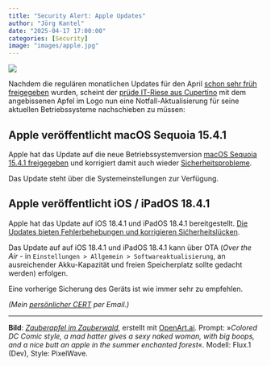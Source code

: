 ```yaml
---
title: "Security Alert: Apple Updates"
author: "Jörg Kantel"
date: "2025-04-17 17:00:00"
categories: [Security]
image: "images/apple.jpg"
---
```


[![](images/apple-b.jpg)](https://www.flickr.com/photos/schockwellenreiter/54424037355/)

Nachdem die regulären monatlichen Updates für den April [schon sehr früh freigegeben](https://kantel.github.io/posts/2025040102_apple_updates/) wurden, scheint der [prüde IT-Riese aus Cupertino](https://kantel.github.io/posts/2024091601_apple_zensuriert/) mit dem angebissenen Apfel im Logo nun eine Notfall-Aktualisierung für seine aktuellen Betriebssysteme nachschieben zu müssen:

## Apple veröffentlicht macOS Sequoia 15.4.1

Apple hat das Update auf die neue Betriebssystemversion [macOS Sequoia  15.4.1 freigegeben](https://support.apple.com/en-us/122400) und korrigiert damit auch wieder [Sicherheitsprobleme](https://www.macwelt.de/article/2689310/macos-sequoia-15-4-1.html).

Das Update steht über die Systemeinstellungen zur Verfügung.

## Apple veröffentlicht iOS / iPadOS 18.4.1

Apple hat das Update auf iOS 18.4.1 und iPadOS 18.4.1 bereitgestellt. [Die Updates bieten Fehlerbehebungen und korrigieren Sićherheitslücken](https://support.apple.com/en-us/122282).

Das Update auf auf iOS 18.4.1 und iPadOS 18.4.1 kann über OTA (*Over the Air* - in `Einstellungen > Allgemein > Softwareaktualisierung`, an ausreichender Akku-Kapazität und freien Speicherplatz sollte gedacht werden) erfolgen.

Eine vorherige Sicherung des Geräts ist wie immer sehr zu empfehlen.

*(Mein [persönlicher CERT](https://wwwuser.gwdguser.de/~mreiman1/) per Email.)*

---

**Bild**: *[Zauberapfel im Zauberwald](https://www.flickr.com/photos/schockwellenreiter/54424037355/)*, erstellt mit [OpenArt.ai](https://openart.ai/home). Prompt: »*Colored DC Comic style, a mad hatter gives a sexy naked woman, with big boops, and a nice butt an apple in the summer enchanted forest*«. Modell: Flux.1 (Dev), Style: PixelWave.